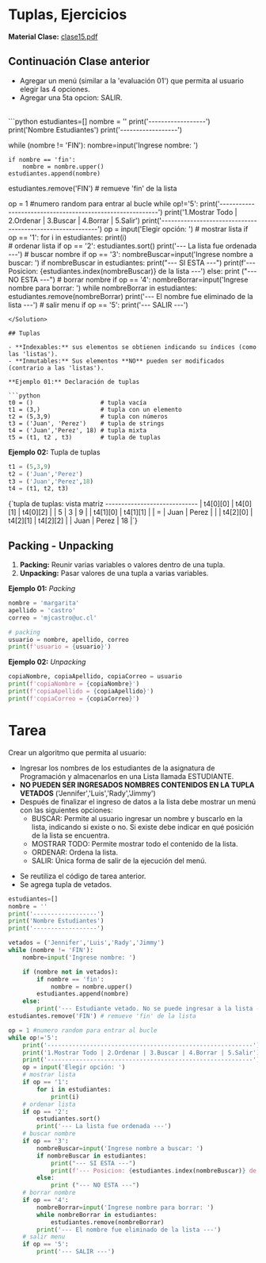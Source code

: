 # Tuplas, Ejercicios
**Material Clase:** [clase15.pdf](/inacap/ti3v11/docs/clase15.pdf)

## Continuación Clase anterior

- Agregar un menú (similar a la 'evaluación 01') que permita al usuario elegir las 4 opciones.
- Agregar una 5ta opcion: SALIR.

<Solution>
<br/>
```python
estudiantes=[] 
nombre = '' 
print('------------------')
print('Nombre Estudiantes')
print('------------------')

while (nombre != 'FIN'): 
    nombre=input('Ingrese nombre: ')

    if nombre == 'fin':
        nombre = nombre.upper()
    estudiantes.append(nombre) 

estudiantes.remove('FIN') # remueve 'fin' de la lista 

op = 1 #numero random para entrar al bucle 
while op!='5':
    print('----------------------------------------------------------')
    print('1.Mostrar Todo | 2.Ordenar | 3.Buscar | 4.Borrar | 5.Salir')
    print('----------------------------------------------------------')
    op = input('Elegir opción: ')
    # mostrar lista
    if op == '1': 
        for i in estudiantes: 
            print(i)         
    # ordenar lista
    if op == '2': 
        estudiantes.sort() 
        print('--- La lista fue ordenada ---') 
    # buscar nombre
    if op == '3': 
        nombreBuscar=input('Ingrese nombre a buscar: ') 
        if nombreBuscar in estudiantes: 
            print("--- SI ESTA ---") 
            print(f'--- Posicion: {estudiantes.index(nombreBuscar)} de la lista ---') 
        else: 
            print ("--- NO ESTA ---") 
    # borrar nombre
    if op == '4': 
        nombreBorrar=input('Ingrese nombre para borrar: ') 
        while nombreBorrar in estudiantes: 
            estudiantes.remove(nombreBorrar)
        print('--- El nombre fue eliminado de la lista ---')
    # salir menu
    if op == '5':
        print('--- SALIR ---')
```
</Solution>

## Tuplas

- **Indexables:** sus elementos se obtienen indicando su índices (como las 'listas').
- **Inmutables:** Sus elementos **NO** pueden ser modificados (contrario a las 'listas').

**Ejemplo 01:** Declaración de tuplas

```python
t0 = ()                   # tupla vacía
t1 = (3,)                 # tupla con un elemento
t2 = (5,3,9)              # tupla con números
t3 = ('Juan', 'Perez')    # tupla de strings
t4 = ('Juan','Perez', 18) # tupla mixta
t5 = (t1, t2 , t3)        # tupla de tuplas
```

**Ejemplo 02:** Tupla de tuplas

```python
t1 = (5,3,9)
t2 = ('Juan','Perez')
t3 = ('Juan','Perez',18)
t4 = (t1, t2, t3)
```

<TerminalOutput>
{`tupla de tuplas: vista matriz
-----------------------------
| t4[0][0] | t4[0][1] | t4[0][2] |       |  5   |   3   | 9  |
| t4[1][0] | t4[1][1] |          |   =   | Juan | Perez |    |
| t4[2][0] | t4[2][1] | t4[2][2] |       | Juan | Perez | 18 |`}
</TerminalOutput>


## Packing - Unpacking

1. **Packing:** Reunir varias variables o valores dentro de una tupla.
2. **Unpacking:** Pasar valores de una tupla a varias variables.

**Ejemplo 01:** *Packing* 

```python
nombre = 'margarita'
apellido = 'castro'
correo = 'mjcastro@uc.cl'

# packing
usuario = nombre, apellido, correo
print(f'usuario = {usuario}')
```

**Ejemplo 02:** *Unpacking*

```python
copiaNombre, copiaApellido, copiaCorreo = usuario
print(f'copiaNombre = {copiaNombre}')
print(f'copiaApellido = {copiaApellido}')
print(f'copiaCorreo = {copiaCorreo}')
```

# Tarea

Crear un algoritmo que permita al usuario:

- Ingresar los nombres de los estudiantes de la asignatura de Programación y almacenarlos en una Lista llamada ESTUDIANTE.
- **NO PUEDEN SER INGRESADOS NOMBRES CONTENIDOS EN LA TUPLA VETADOS** ('Jennifer','Luis','Rady','Jimmy')
- Después de finalizar el ingreso de datos a la lista debe mostrar un menú con las siguientes opciones:
	- BUSCAR: Permite al usuario ingresar un nombre y buscarlo en la lista, indicando si existe o no. Si existe debe indicar en qué posición de la lista se encuentra.
	- MOSTRAR TODO: Permite mostrar todo el contenido de la lista.
	- ORDENAR: Ordena la lista.
	- SALIR: Única forma de salir de la ejecución del menú.

<Solution>

- Se reutiliza el código de tarea anterior.
- Se agrega tupla de vetados.

```python
estudiantes=[] 
nombre = '' 
print('------------------')
print('Nombre Estudiantes')
print('------------------')

vetados = ('Jennifer','Luis','Rady','Jimmy')
while (nombre != 'FIN'): 
    nombre=input('Ingrese nombre: ')

    if (nombre not in vetados):
        if nombre == 'fin':
            nombre = nombre.upper()
        estudiantes.append(nombre) 
    else:
        print('--- Estudiante vetado. No se puede ingresar a la lista ---')
estudiantes.remove('FIN') # remueve 'fin' de la lista 

op = 1 #numero random para entrar al bucle 
while op!='5':
    print('----------------------------------------------------------')
    print('1.Mostrar Todo | 2.Ordenar | 3.Buscar | 4.Borrar | 5.Salir')
    print('----------------------------------------------------------')
    op = input('Elegir opción: ')
    # mostrar lista
    if op == '1': 
        for i in estudiantes: 
            print(i)         
    # ordenar lista
    if op == '2': 
        estudiantes.sort() 
        print('--- La lista fue ordenada ---') 
    # buscar nombre
    if op == '3': 
        nombreBuscar=input('Ingrese nombre a buscar: ') 
        if nombreBuscar in estudiantes: 
            print("--- SI ESTA ---") 
            print(f'--- Posicion: {estudiantes.index(nombreBuscar)} de la lista ---') 
        else: 
            print ("--- NO ESTA ---") 
    # borrar nombre
    if op == '4': 
        nombreBorrar=input('Ingrese nombre para borrar: ') 
        while nombreBorrar in estudiantes: 
            estudiantes.remove(nombreBorrar)
        print('--- El nombre fue eliminado de la lista ---')
    # salir menu
    if op == '5':
        print('--- SALIR ---')
```
</Solution>
